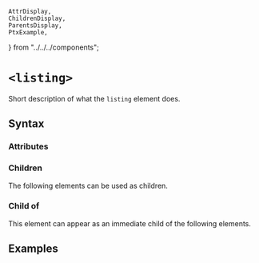     AttrDisplay,
    ChildrenDisplay,
    ParentsDisplay,
    PtxExample,
} from "../../../components";

# `<listing>`

Short description of what the `listing` element does.

## Syntax

### Attributes

<AttrDisplay name="listing" />

### Children

The following elements can be used as children.

<ChildrenDisplay name="listing" />

### Child of

This element can appear as an immediate child of the following elements.

<ParentsDisplay name="listing" />

## Examples

    
